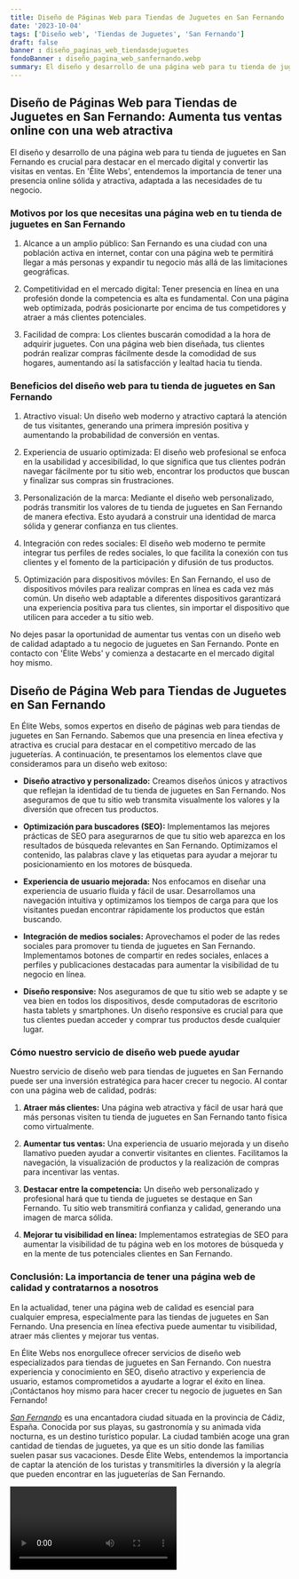 ```yaml
---
title: Diseño de Páginas Web para Tiendas de Juguetes en San Fernando
date: '2023-10-04'
tags: ['Diseño web', 'Tiendas de Juguetes', 'San Fernando']
draft: false
banner : diseño_paginas_web_tiendasdejuguetes
fondoBanner : diseño_pagina_web_sanfernando.webp
summary: El diseño y desarrollo de una página web para tu tienda de juguetes en San Fernando es crucial para destacar en el mercado digital y convertir las visitas en ventas. En 'Élite Webs', entendemos la importancia de tener una presencia online sólida y atractiva, adaptada a las necesidades de tu negocio. 
---
```


## Diseño de Páginas Web para Tiendas de Juguetes en San Fernando: Aumenta tus ventas online con una web atractiva

El diseño y desarrollo de una página web para tu tienda de juguetes en San Fernando es crucial para destacar en el mercado digital y convertir las visitas en ventas. En 'Élite Webs', entendemos la importancia de tener una presencia online sólida y atractiva, adaptada a las necesidades de tu negocio. 

### Motivos por los que necesitas una página web en tu tienda de juguetes en San Fernando

1. Alcance a un amplio público: San Fernando es una ciudad con una población activa en internet, contar con una página web te permitirá llegar a más personas y expandir tu negocio más allá de las limitaciones geográficas.

2. Competitividad en el mercado digital: Tener presencia en línea en una profesión donde la competencia es alta es fundamental. Con una página web optimizada, podrás posicionarte por encima de tus competidores y atraer a más clientes potenciales.

3. Facilidad de compra: Los clientes buscarán comodidad a la hora de adquirir juguetes. Con una página web bien diseñada, tus clientes podrán realizar compras fácilmente desde la comodidad de sus hogares, aumentando así la satisfacción y lealtad hacia tu tienda.

### Beneficios del diseño web para tu tienda de juguetes en San Fernando

1. Atractivo visual: Un diseño web moderno y atractivo captará la atención de tus visitantes, generando una primera impresión positiva y aumentando la probabilidad de conversión en ventas.

2. Experiencia de usuario optimizada: El diseño web profesional se enfoca en la usabilidad y accesibilidad, lo que significa que tus clientes podrán navegar fácilmente por tu sitio web, encontrar los productos que buscan y finalizar sus compras sin frustraciones.

3. Personalización de la marca: Mediante el diseño web personalizado, podrás transmitir los valores de tu tienda de juguetes en San Fernando de manera efectiva. Esto ayudará a construir una identidad de marca sólida y generar confianza en tus clientes.

4. Integración con redes sociales: El diseño web moderno te permite integrar tus perfiles de redes sociales, lo que facilita la conexión con tus clientes y el fomento de la participación y difusión de tus productos.

5. Optimización para dispositivos móviles: En San Fernando, el uso de dispositivos móviles para realizar compras en línea es cada vez más común. Un diseño web adaptable a diferentes dispositivos garantizará una experiencia positiva para tus clientes, sin importar el dispositivo que utilicen para acceder a tu sitio web.

No dejes pasar la oportunidad de aumentar tus ventas con un diseño web de calidad adaptado a tu negocio de juguetes en San Fernando. Ponte en contacto con 'Élite Webs' y comienza a destacarte en el mercado digital hoy mismo.

<GifSeo />

<Cta />

## Diseño de Página Web para Tiendas de Juguetes en San Fernando

En Élite Webs, somos expertos en diseño de páginas web para tiendas de juguetes en San Fernando. Sabemos que una presencia en línea efectiva y atractiva es crucial para destacar en el competitivo mercado de las jugueterías. A continuación, te presentamos los elementos clave que consideramos para un diseño web exitoso:

- **Diseño atractivo y personalizado:** Creamos diseños únicos y atractivos que reflejan la identidad de tu tienda de juguetes en San Fernando. Nos aseguramos de que tu sitio web transmita visualmente los valores y la diversión que ofrecen tus productos.

- **Optimización para buscadores (SEO):** Implementamos las mejores prácticas de SEO para asegurarnos de que tu sitio web aparezca en los resultados de búsqueda relevantes en San Fernando. Optimizamos el contenido, las palabras clave y las etiquetas para ayudar a mejorar tu posicionamiento en los motores de búsqueda.

- **Experiencia de usuario mejorada:** Nos enfocamos en diseñar una experiencia de usuario fluida y fácil de usar. Desarrollamos una navegación intuitiva y optimizamos los tiempos de carga para que los visitantes puedan encontrar rápidamente los productos que están buscando.

- **Integración de medios sociales:** Aprovechamos el poder de las redes sociales para promover tu tienda de juguetes en San Fernando. Implementamos botones de compartir en redes sociales, enlaces a perfiles y publicaciones destacadas para aumentar la visibilidad de tu negocio en línea.

- **Diseño responsive:** Nos aseguramos de que tu sitio web se adapte y se vea bien en todos los dispositivos, desde computadoras de escritorio hasta tablets y smartphones. Un diseño responsive es crucial para que tus clientes puedan acceder y comprar tus productos desde cualquier lugar.

### Cómo nuestro servicio de diseño web puede ayudar

Nuestro servicio de diseño web para tiendas de juguetes en San Fernando puede ser una inversión estratégica para hacer crecer tu negocio. Al contar con una página web de calidad, podrás:

1. **Atraer más clientes:** Una página web atractiva y fácil de usar hará que más personas visiten tu tienda de juguetes en San Fernando tanto física como virtualmente.

2. **Aumentar tus ventas:** Una experiencia de usuario mejorada y un diseño llamativo pueden ayudar a convertir visitantes en clientes. Facilitamos la navegación, la visualización de productos y la realización de compras para incentivar las ventas.

3. **Destacar entre la competencia:** Un diseño web personalizado y profesional hará que tu tienda de juguetes se destaque en San Fernando. Tu sitio web transmitirá confianza y calidad, generando una imagen de marca sólida.

4. **Mejorar tu visibilidad en línea:** Implementamos estrategias de SEO para aumentar la visibilidad de tu página web en los motores de búsqueda y en la mente de tus potenciales clientes en San Fernando.

### Conclusión: La importancia de tener una página web de calidad y contratarnos a nosotros

En la actualidad, tener una página web de calidad es esencial para cualquier empresa, especialmente para las tiendas de juguetes en San Fernando. Una presencia en línea efectiva puede aumentar tu visibilidad, atraer más clientes y mejorar tus ventas.

En Élite Webs nos enorgullece ofrecer servicios de diseño web especializados para tiendas de juguetes en San Fernando. Con nuestra experiencia y conocimiento en SEO, diseño atractivo y experiencia de usuario, estamos comprometidos a ayudarte a lograr el éxito en línea. ¡Contáctanos hoy mismo para hacer crecer tu negocio de juguetes en San Fernando!

*[San Fernando](https://www.sanfernando.es/)* es una encantadora ciudad situada en la provincia de Cádiz, España. Conocida por sus playas, su gastronomía y su animada vida nocturna, es un destino turístico popular. La ciudad también acoge una gran cantidad de tiendas de juguetes, ya que es un sitio donde las familias suelen pasar sus vacaciones. Desde Élite Webs, entendemos la importancia de captar la atención de los turistas y transmitirles la diversión y la alegría que pueden encontrar en las jugueterías de San Fernando.

<Video />

<CtaBot job='Tiendas de Juguetes' city='San Fernando'/>

<Gmaps query='San Fernando+españa+maps' />